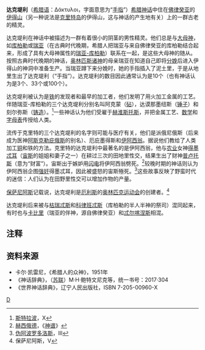 '''达克堤利'''（[[希腊语|希腊语]]：Δάκτυλοι，字面意思为“[[手指|手指]]”）[[希腊神话|希腊神话]]中住在[[佛律癸亚|佛律癸亚]]的[[伊得山|伊得山]]（另一种说法是[[克里特岛|克里特岛]]的伊得山，这与神话的产生地有关）上的一群古老的精灵。

达克堤利在神话中被描述为一群有着很小的阴茎的男性精灵。他们总是与[[大母神|大母神]]，如[[库柏勒|库柏勒]]或[[瑞亚|瑞亚]]（在古典时代晚期，希腊人把瑞亚与来自佛律癸亚的库柏勒结合起来，形成了具有大母神属性的[[瑞亚-库柏勒|瑞亚-库柏勒]]）联系在一起，是这些大母神的随从。按照古典时代晚期的神话，[[奥林匹斯诸神|奥林匹斯诸神]]的母亲瑞亚在知道自己即将[[分娩|分娩]]后进入伊得山的神洞中准备生产。当瑞亚蹲下来分娩时，她的手指插入了泥土里，于是从地里生出了达克堤利（“手指”）。达克堤利的数目因此通常认为是10个（也有神话认为是3个、33个或100个）。

达克堤利被认为是[[铁|铁]]的发现者和最早的加工者，他们发明了用火加工金属的工艺。伴随瑞亚-库柏勒的三个达克堤利分别名叫阿克蒙（[[砧|砧]]），达谟那墨纽斯（[[锤子|锤子]]）和刻尔弥斯（[[铸造|铸造]]）。<ref>[[斯特拉波|斯特拉波]]，X</ref>一些神话认为他们受雇于[[赫淮斯托斯|赫淮斯托斯]]，并把金属工艺、[[数学|数学]]和[[字母表|字母表]]传授给人类。

流传于克里特的三个达克堤利的名字则可能与医疗有关，他们是派俄尼俄斯（后来成为医神[[阿斯克勒庇俄斯|阿斯克勒庇俄斯]]的别名）、厄庇墨得斯和[[伊阿西翁|伊阿西翁]]。据说他们教给了人类加工[[铜|铜]]和铁的方法。克里特的达克堤利中最著名的是伊阿西翁，他与[[农业|农业]]女神[[得墨忒耳|得墨忒耳]]（[[宙斯|宙斯]]的姐姐和妻子之一）在耕过三次的田地里性交，结果生出了财神[[普卢托斯|普卢托斯]]（意为“财富”）。宙斯出于嫉妒用[[闪电|闪电]]将伊阿西翁劈死。<ref>[[赫西俄德|赫西俄德]]，《[[神谱|神谱]]》</ref>较晚时期的神话则认为伊阿西翁企图[[强奸|强奸]]得墨忒耳，因此被盛怒的宙斯殛死。<ref>[[伪阿波罗多洛斯|伪阿波罗多洛斯]]，III</ref>这些故事反映了野蛮时代的迷信：人们认为在田野里性交可以增加作物的产量。

[[保萨尼阿斯|保萨尼阿斯]]记载说，达克堤利是[[厄利斯|厄利斯]]的[[奥林匹克运动会|奥林匹克运动会]]的创建者。<ref>保萨尼阿斯，V</ref>

达克堤利后来被与[[枯瑞忒斯|枯瑞忒斯]]和[[科律班忒斯|科律班忒斯]]（库柏勒的半人半神的祭司）混同起来，有时也与[[卡比里|卡比里]]（瑞亚的伴神，源自佛律癸亚）和[[忒尔喀涅斯|忒尔喀涅斯]]相混。
==注释==
<references/>
==资料来源==
*卡尔·凯雷尼，《希腊人的众神》，1951年 
*《神话辞典》，（[[苏联|苏联]]）M·H·鲍特文尼克等，统一书号：2017·304 
*《世界神话辞典》，辽宁人民出版社，ISBN 7-205-00960-X 
{{希腊传说生物}}

[[Category:希腊神话生物|D]]